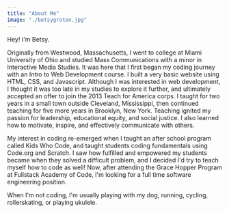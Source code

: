 ```yaml
---
title: "About Me"
image: "./betsygroton.jpg"
---
```



Hey! I'm Betsy.

Originally from Westwood, Massachusetts, I went to college at Miami University of Ohio and studied Mass Communications with a minor in Interactive Media Studies. It was here that I first began my coding journey with an Intro to Web Development course. I built a very basic website using HTML, CSS, and Javascript. Although I was interested in web development, I thought it was too late in my studies to explore it further, and ultimately accepted an offer to join the 2013 Teach for America corps. I taught for two years in a small town outside Cleveland, Mississippi, then continued teaching for five more years in Brooklyn, New York. Teaching ignited my passion for leadership, educational equity, and social justice. I also learned how to motivate, inspire, and effectively communicate with others.

My interest in coding re-emerged when I taught an after school program called Kids Who Code, and taught students coding fundamentals using Code.org and Scratch. I saw how fulfilled and empowered my students became when they solved a difficult problem, and I decided I'd try to teach myself how to code as well! Now, after attending the Grace Hopper Program at Fullstack Academy of Code, I'm looking for a full time software engineering position.

When I'm not coding, I'm usually playing with my dog, running, cycling, rollerskating, or playing ukulele.
